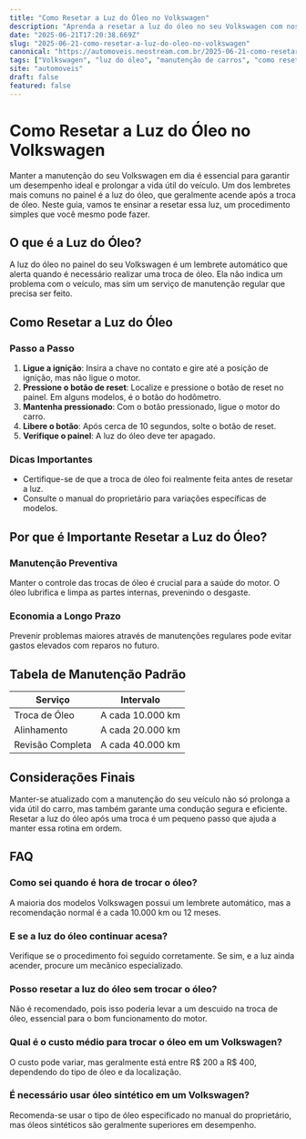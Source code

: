 ```yaml
---
title: "Como Resetar a Luz do Óleo no Volkswagen"
description: "Aprenda a resetar a luz do óleo no seu Volkswagen com nosso guia prático e fácil de seguir. Mantenha seu carro em dia!"
date: "2025-06-21T17:20:38.669Z"
slug: "2025-06-21-como-resetar-a-luz-do-oleo-no-volkswagen"
canonical: "https://automoveis.neostream.com.br/2025-06-21-como-resetar-a-luz-do-oleo-no-volkswagen"
tags: ["Volkswagen", "luz do óleo", "manutenção de carros", "como resetar luz do óleo"]
site: "automoveis"
draft: false
featured: false
---
```


# Como Resetar a Luz do Óleo no Volkswagen

Manter a manutenção do seu Volkswagen em dia é essencial para garantir um desempenho ideal e prolongar a vida útil do veículo. Um dos lembretes mais comuns no painel é a luz do óleo, que geralmente acende após a troca de óleo. Neste guia, vamos te ensinar a resetar essa luz, um procedimento simples que você mesmo pode fazer.

## O que é a Luz do Óleo?

A luz do óleo no painel do seu Volkswagen é um lembrete automático que alerta quando é necessário realizar uma troca de óleo. Ela não indica um problema com o veículo, mas sim um serviço de manutenção regular que precisa ser feito.

## Como Resetar a Luz do Óleo

### Passo a Passo

1. **Ligue a ignição**: Insira a chave no contato e gire até a posição de ignição, mas não ligue o motor.
2. **Pressione o botão de reset**: Localize e pressione o botão de reset no painel. Em alguns modelos, é o botão do hodômetro.
3. **Mantenha pressionado**: Com o botão pressionado, ligue o motor do carro.
4. **Libere o botão**: Após cerca de 10 segundos, solte o botão de reset.
5. **Verifique o painel**: A luz do óleo deve ter apagado.

### Dicas Importantes

- Certifique-se de que a troca de óleo foi realmente feita antes de resetar a luz.
- Consulte o manual do proprietário para variações específicas de modelos.

## Por que é Importante Resetar a Luz do Óleo?

### Manutenção Preventiva

Manter o controle das trocas de óleo é crucial para a saúde do motor. O óleo lubrifica e limpa as partes internas, prevenindo o desgaste.

### Economia a Longo Prazo

Prevenir problemas maiores através de manutenções regulares pode evitar gastos elevados com reparos no futuro.

## Tabela de Manutenção Padrão

| Serviço            | Intervalo              |
|--------------------|------------------------|
| Troca de Óleo      | A cada 10.000 km       |
| Alinhamento        | A cada 20.000 km       |
| Revisão Completa   | A cada 40.000 km       |

## Considerações Finais

Manter-se atualizado com a manutenção do seu veículo não só prolonga a vida útil do carro, mas também garante uma condução segura e eficiente. Resetar a luz do óleo após uma troca é um pequeno passo que ajuda a manter essa rotina em ordem.

## FAQ

### Como sei quando é hora de trocar o óleo?
A maioria dos modelos Volkswagen possui um lembrete automático, mas a recomendação normal é a cada 10.000 km ou 12 meses.

### E se a luz do óleo continuar acesa?
Verifique se o procedimento foi seguido corretamente. Se sim, e a luz ainda acender, procure um mecânico especializado.

### Posso resetar a luz do óleo sem trocar o óleo?
Não é recomendado, pois isso poderia levar a um descuido na troca de óleo, essencial para o bom funcionamento do motor.

### Qual é o custo médio para trocar o óleo em um Volkswagen?
O custo pode variar, mas geralmente está entre R$ 200 a R$ 400, dependendo do tipo de óleo e da localização.

### É necessário usar óleo sintético em um Volkswagen?
Recomenda-se usar o tipo de óleo especificado no manual do proprietário, mas óleos sintéticos são geralmente superiores em desempenho.